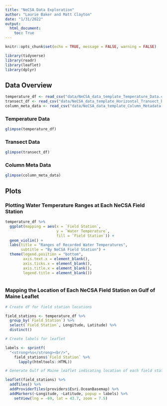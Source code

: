 ```yaml
---
title: "NeCSA Data Exploration"
author: "Laurie Baker and Matt Clayton"
date: "1/31/2022"
output: 
  html_document:
    toc: True
---
```


```r
knitr::opts_chunk$set(echo = TRUE, message = FALSE, warning = FALSE)
```

```r

library(tidyverse)
library(readr)
library(leaflet)
library(dplyr)

```


## Data Overview

```r

temperature_df <- read_csv("data/NeCSA_data_template_Temperature_Data.csv")
transect_df <- read_csv("data/NeCSA_data_template_Horizontal_Transect_Data.csv")
column_meta_data <- read_csv("data/NeCSA_data_template_Column_Metadata.csv")

```


### Temperature Data
```r

glimpse(temperature_df)

```

### Transect Data

```r

glimpse(transect_df)

```

### Column Meta Data

```r

glimpse(column_meta_data)

```

## Plots

### Plotting Water Temperature Ranges at Each NeCSA Field Station

```r

temperature_df %>%
  ggplot(mapping = aes(x = `Field Station`, 
                       y = `Water Temperature`,
                       fill = `Field Station`)) +
  geom_violin() +
  labs(title = "Ranges of Recorded Water Temperatures",
       subtitle = "By NeCSA Field Station") +
  theme(legend.position = "bottom",
        axis.text.x = element_blank(),
        axis.ticks.x = element_blank(),
        axis.title.x = element_blank(),
        legend.title = element_blank()) 
  
```

### Mapping the Location of Each NeCSA Field Station on Gulf of Maine Leaflet

```r

# Create df for field station locations

field_stations <- temperature_df %>%
  group_by(`Field Station`) %>%
  select(`Field Station`, Longitude, Latitude) %>%
  distinct()

# Create labels for leaflet

labels <- sprintf(
  "<strong>%s</strong><br/>",
    field_stations$`Field Station` %>%
      lapply(htmltools::HTML)) 

# Generate Gulf of Maine leaflet indicating location of each field station

leaflet(field_stations) %>%
  addTiles() %>%
  addProviderTiles(providers$Esri.OceanBasemap) %>%
  addMarkers(~Longitude, ~Latitude, popup = labels) %>%
    setView(lng = -69, lat = 43.7, zoom = 7.5) 

```
